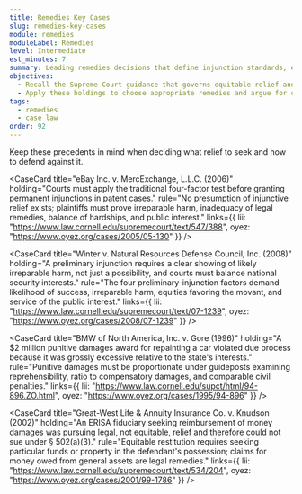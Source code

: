 ```yaml
---
title: Remedies Key Cases
slug: remedies-key-cases
module: remedies
moduleLabel: Remedies
level: Intermediate
est_minutes: 7
summary: Leading remedies decisions that define injunction standards, equitable discretion, and damages limits.
objectives:
  - Recall the Supreme Court guidance that governs equitable relief and monetary recovery.
  - Apply these holdings to choose appropriate remedies and argue for or against extraordinary relief.
tags:
  - remedies
  - case law
order: 92
---
```


Keep these precedents in mind when deciding what relief to seek and how to defend against it.

<CaseCard
  title="eBay Inc. v. MercExchange, L.L.C. (2006)"
  holding="Courts must apply the traditional four-factor test before granting permanent injunctions in patent cases."
  rule="No presumption of injunctive relief exists; plaintiffs must prove irreparable harm, inadequacy of legal remedies, balance of hardships, and public interest."
  links={{
    lii: "https://www.law.cornell.edu/supremecourt/text/547/388",
    oyez: "https://www.oyez.org/cases/2005/05-130"
  }}
/>

<CaseCard
  title="Winter v. Natural Resources Defense Council, Inc. (2008)"
  holding="A preliminary injunction requires a clear showing of likely irreparable harm, not just a possibility, and courts must balance national security interests."
  rule="The four preliminary-injunction factors demand likelihood of success, irreparable harm, equities favoring the movant, and service of the public interest."
  links={{
    lii: "https://www.law.cornell.edu/supremecourt/text/07-1239",
    oyez: "https://www.oyez.org/cases/2008/07-1239"
  }}
/>

<CaseCard
  title="BMW of North America, Inc. v. Gore (1996)"
  holding="A $2 million punitive damages award for repainting a car violated due process because it was grossly excessive relative to the state's interests."
  rule="Punitive damages must be proportionate under guideposts examining reprehensibility, ratio to compensatory damages, and comparable civil penalties."
  links={{
    lii: "https://www.law.cornell.edu/supct/html/94-896.ZO.html",
    oyez: "https://www.oyez.org/cases/1995/94-896"
  }}
/>

<CaseCard
  title="Great-West Life & Annuity Insurance Co. v. Knudson (2002)"
  holding="An ERISA fiduciary seeking reimbursement of money damages was pursuing legal, not equitable, relief and therefore could not sue under § 502(a)(3)."
  rule="Equitable restitution requires seeking particular funds or property in the defendant's possession; claims for money owed from general assets are legal remedies."
  links={{
    lii: "https://www.law.cornell.edu/supremecourt/text/534/204",
    oyez: "https://www.oyez.org/cases/2001/99-1786"
  }}
/>
